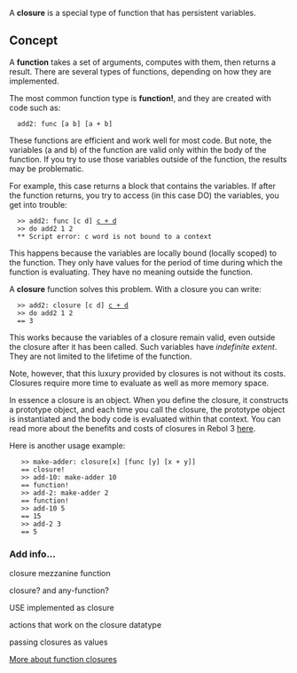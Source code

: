 A '''closure''' is a special type of function that has persistent variables.

==Concept==

A '''function''' takes a set of arguments, computes with them, then returns a result. There are several types of functions, depending on how they are implemented.

The most common function type is '''function!''', and they are created with code such as:

   add2: func [a b] [a + b]

These functions are efficient and work well for most code. But note, the variables (a and b) of the function are valid only within the body of the function. If you try to use those variables outside of the function, the results may be problematic.

For example, this case returns a block that contains the variables. If after the function returns, you try to access (in this case DO) the variables, you get into trouble:

   >> add2: func [c d] [[c + d]]
   >> do add2 1 2
   ** Script error: c word is not bound to a context

This happens because the variables are locally bound (locally scoped) to the function. They only have values for the period of time during which the function is evaluating. They have no meaning outside the function.

A '''closure''' function solves this problem. With a closure you can write:

   >> add2: closure [c d] [[c + d]]
   >> do add2 1 2
   == 3

This works because the variables of a closure remain valid, even outside the closure after it has been called. Such variables have ''indefinite extent''. They are not limited to the lifetime of the function.

Note, however, that this luxury provided by closures is not without its costs. Closures require more time to evaluate as well as more memory space.

In essence a closure is an object. When you define the closure, it constructs a prototype object, and each time you call the closure, the prototype object is instantiated and the body code is evaluated within that context. You can read more about the benefits and costs of closures in Rebol 3 [[R2_vs._R3_Contexts|here]].

Here is another usage example:

    >> make-adder: closure[x] [func [y] [x + y]]
    == closure!
    >> add-10: make-adder 10
    == function!
    >> add-2: make-adder 2
    == function!
    >> add-10 5
    == 15
    >> add-2 3
    == 5

===Add info...===

closure mezzanine function

closure? and any-function?

USE implemented as closure

actions that work on the closure datatype

passing closures as values

[http://en.wikipedia.org/wiki/Closure_(computer_science) More about function closures]